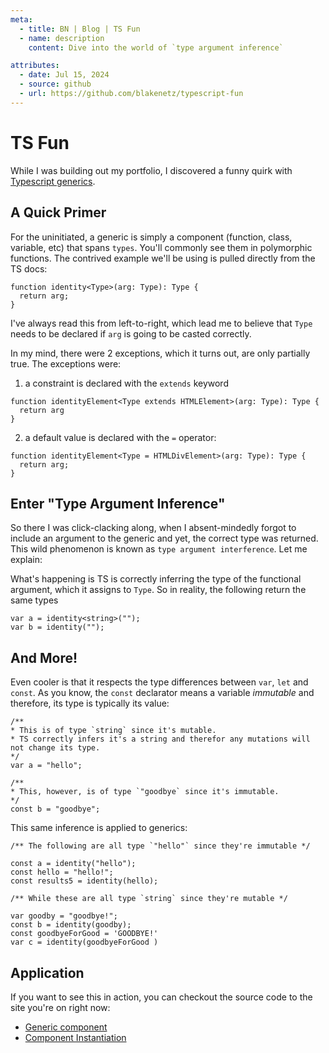 ```yaml
---
meta:
  - title: BN | Blog | TS Fun
  - name: description
    content: Dive into the world of `type argument inference`

attributes:
  - date: Jul 15, 2024
  - source: github
  - url: https://github.com/blakenetz/typescript-fun
---
```



# TS Fun

While I was building out my portfolio, I discovered a funny quirk with
[Typescript generics](https://www.typescriptlang.org/docs/handbook/2/generics.html).

## A Quick Primer

For the uninitiated, a generic is simply a component (function, class, variable,
etc) that spans `types`. You'll commonly see them in polymorphic functions. The
contrived example we'll be using is pulled directly from the TS docs:

```console
function identity<Type>(arg: Type): Type {
  return arg;
}
```

I've always read this from left-to-right, which lead me to believe that `Type`
needs to be declared if `arg` is going to be casted correctly.

In my mind, there were 2 exceptions, which it turns out, are only partially
true. The exceptions were:

1. a constraint is declared with the `extends` keyword

```console
function identityElement<Type extends HTMLElement>(arg: Type): Type {
  return arg
}
```

2. a default value is declared with the `=` operator:

```console
function identityElement<Type = HTMLDivElement>(arg: Type): Type {
  return arg;
}
```

## Enter "Type Argument Inference"

So there I was click-clacking along, when I absent-mindedly forgot to include an
argument to the generic and yet, the correct type was returned. This wild
phenomenon is known as `type argument interference`. Let me explain:

What's happening is TS is correctly inferring the type of the functional
argument, which it assigns to `Type`. So in reality, the following return the
same types

```console
var a = identity<string>("");
var b = identity("");
```

## And More!

Even cooler is that it respects the type differences between `var`, `let` and
`const`. As you know, the `const` declarator means a variable _immutable_ and
therefore, its type is typically its value:

```console
/**
* This is of type `string` since it's mutable.
* TS correctly infers it's a string and therefor any mutations will not change its type.
*/
var a = "hello";

/**
* This, however, is of type `"goodbye` since it's immutable.
*/
const b = "goodbye";
```

This same inference is applied to generics:

```console
/** The following are all type `"hello"` since they're immutable */

const a = identity("hello");
const hello = "hello!";
const results5 = identity(hello);

/** While these are all type `string` since they're mutable */

var goodby = "goodbye!";
const b = identity(goodby);
const goodbyeForGood = 'GOODBYE!'
var c = identity(goodbyeForGood )
```

## Application

If you want to see this in action, you can checkout the source code to the site
you're on right now:

- [Generic component](https://github.com/blakenetz/portfolio/blob/44ebd672ca83443b3b1b03ede873eac9c9c4ef99/app/components/sortControl/sortControl.tsx)
- [Component Instantiation](https://github.com/blakenetz/portfolio/blob/44ebd672ca83443b3b1b03ede873eac9c9c4ef99/app/routes/blog._index/route.tsx#L73)
